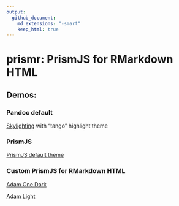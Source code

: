 ```yaml
---
output:
  github_document:
    md_extensions: "-smart"
    keep_html: true
---
```


# prismr: PrismJS for RMarkdown HTML

## Demos:

### Pandoc default

[Skylighting](skylighting/) with "tango" highlight theme


### PrismJS

[PrismJS default theme](default-theme/)


### Custom PrismJS for RMarkdown HTML

[Adam One Dark](dark-theme/)

[Adam Light](light-theme/)
